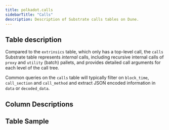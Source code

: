 ```yaml
---
title: polkadot.calls
sidebarTitle: "Calls"
description: Description of Substrate calls tables on Dune.
---
```


## Table description

Compared to the `extrinsics` table, which only has a top-level call, the `calls` Substrate table represents _internal_ calls, including recursive internal calls of `proxy` and `utility` (batch) pallets, and provides detailed call arguments for each level of the call tree.

Common queries on the `calls` table will typically filter on `block_time`, `call_section` and `call_method` and extract JSON encoded information in
`data` or `decoded_data`.

## Column Descriptions


<ColumnDescriptions tableSchema="polkadot" tableName="calls" />

## Table Sample


<TableSample tableSchema="polkadot" tableName="calls" />
